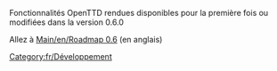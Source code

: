 Fonctionnalités OpenTTD rendues disponibles pour la première fois ou modifiées dans la version 0.6.0

Allez à [[Main/en/Roadmap 0.6]] (en anglais)

[[Category:fr/Développement]]